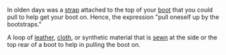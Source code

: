 In olden days was a [[strap]] attached to the top of your [[boot]] that you could pull to help get your boot on. Hence, the expression "pull oneself up by the bootstraps."

A loop of [[leather]], [[cloth]], or synthetic material that is [[sewn]] at the side or the top rear of a boot to help in pulling the boot on.